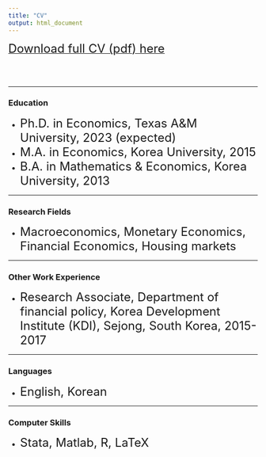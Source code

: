 ```yaml
---
title: "CV"
output: html_document
---
```


<a href="CV.pdf#" class="download" title="Download CV as PDF"> <font size="5">Download full CV (pdf) here</font> </a>			

<br />
<br />

---

### **Education**
- <font size="5"> Ph.D. in Economics, Texas A&M University, 2023 (expected) </font> <br />
- <font size="5"> M.A. in Economics, Korea University, 2015 </font> <br />
- <font size="5"> B.A. in Mathematics & Economics, Korea University, 2013 </font> 

---

### **Research Fields**
- <font size="5">  Macroeconomics, Monetary Economics, Financial Economics, Housing markets </font>

---

### **Other Work Experience**
- <font size="5"> Research Associate, Department of financial policy, Korea Development Institute (KDI), Sejong, South Korea, 2015-2017 </font> <br />

---

### **Languages**
- <font size="5"> English, Korean </font>

---

### **Computer Skills**
- <font size="5"> Stata, Matlab, R, LaTeX </font>